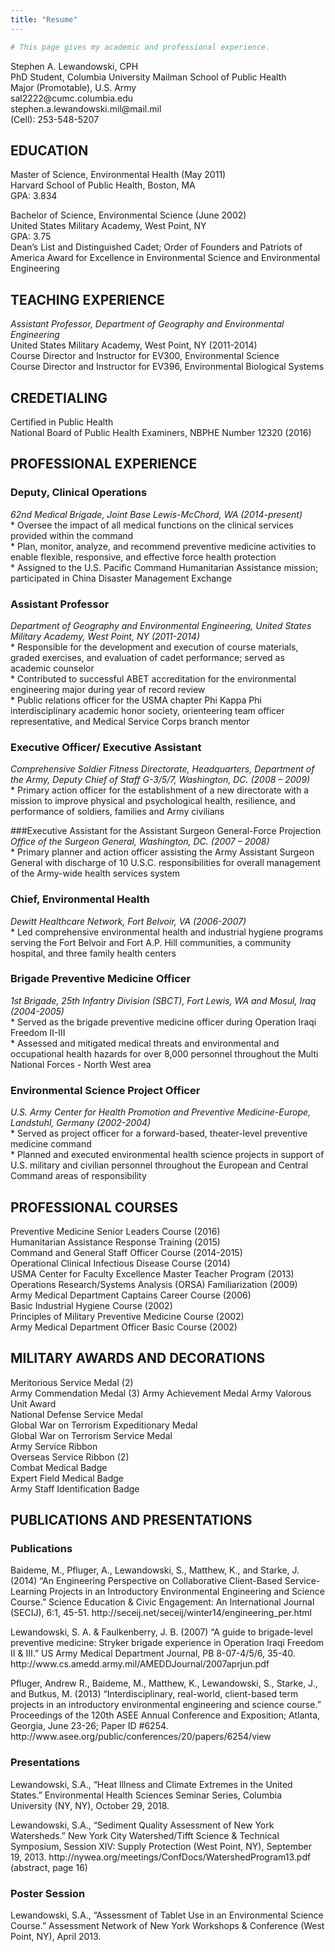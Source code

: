 ```yaml
---
title: "Resume"
---
```

```r
# This page gives my academic and professional experience.
```

Stephen A. Lewandowski, CPH   
PhD Student, Columbia University Mailman School of Public Health  
Major (Promotable), U.S. Army  
sal2222@cumc.columbia.edu  
stephen.a.lewandowski.mil@mail.mil  
(Cell): 253-548-5207  

## EDUCATION

Master of Science, Environmental Health (May 2011)  
Harvard School of Public Health, Boston, MA  
GPA: 3.834  
	
Bachelor of Science, Environmental Science (June 2002)   
United States Military Academy, West Point, NY  
GPA: 3.75  
Dean’s List and Distinguished Cadet; Order of Founders and Patriots of America Award for Excellence in Environmental Science and Environmental Engineering   


## TEACHING EXPERIENCE

*Assistant Professor, Department of Geography and Environmental Engineering*    
United States Military Academy, West Point, NY (2011-2014)  
Course Director and Instructor for EV300, Environmental Science  
Course Director and Instructor for EV396, Environmental Biological Systems  


## CREDETIALING

Certified in Public Health  
National Board of Public Health Examiners, NBPHE Number 12320 (2016)


## PROFESSIONAL EXPERIENCE 

### Deputy, Clinical Operations  
*62nd Medical Brigade, Joint Base Lewis-McChord, WA (2014-present)*    
* Oversee the impact of all medical functions on the clinical services provided within the command  
*	Plan, monitor, analyze, and recommend preventive medicine activities to enable flexible, responsive, and effective force health protection  
*	Assigned to the U.S. Pacific Command Humanitarian Assistance mission; participated in China Disaster Management Exchange     

### Assistant Professor
*Department of Geography and Environmental Engineering, United States Military Academy, West Point, NY (2011-2014)*    
*	Responsible for the development and execution of course materials, graded exercises, and evaluation of cadet performance; served as academic counselor  
*	Contributed to successful ABET accreditation for the environmental engineering major during year of record review  
*	Public relations officer for the USMA chapter Phi Kappa Phi interdisciplinary academic honor society, orienteering team officer representative, and Medical Service Corps branch mentor    

### Executive Officer/ Executive Assistant  
*Comprehensive Soldier Fitness Directorate, Headquarters, Department of the Army, Deputy Chief of Staff G-3/5/7, Washington, DC. (2008 – 2009)*    
*	Primary action officer for the establishment of a new directorate with a mission to improve physical and psychological health, resilience, and performance of soldiers, families and Army civilians  

###Executive Assistant for the Assistant Surgeon General-Force Projection  
*Office of the Surgeon General, Washington, DC. (2007 – 2008)*    
*	Primary planner and action officer assisting the Army Assistant Surgeon General with discharge of 10 U.S.C. responsibilities for overall management of the Army-wide health services system  

### Chief, Environmental Health  
*Dewitt Healthcare Network, Fort Belvoir, VA (2006-2007)*    
*	Led comprehensive environmental health and industrial hygiene programs serving the Fort Belvoir and Fort A.P. Hill communities, a community hospital, and three family health centers  

### Brigade Preventive Medicine Officer  
*1st Brigade, 25th Infantry Division (SBCT), Fort Lewis, WA and Mosul, Iraq (2004-2005)*    
*	Served as the brigade preventive medicine officer during Operation Iraqi Freedom II-III  
*	Assessed and mitigated medical threats and environmental and occupational health hazards for over 8,000 personnel throughout the Multi National Forces - North West area  

### Environmental Science Project Officer  
*U.S. Army Center for Health Promotion and Preventive Medicine-Europe, Landstuhl, Germany (2002-2004)*    
*	Served as project officer for a forward-based, theater-level preventive medicine command  
*	Planned and executed environmental health science projects in support of U.S. military and civilian personnel throughout the European and Central Command areas of responsibility  


## PROFESSIONAL COURSES  

Preventive Medicine Senior Leaders Course (2016)  
Humanitarian Assistance Response Training (2015)  
Command and General Staff Officer Course (2014-2015)  
Operational Clinical Infectious Disease Course (2014)  
USMA Center for Faculty Excellence Master Teacher Program (2013)  
Operations Research/Systems Analysis (ORSA) Familiarization (2009)  
Army Medical Department Captains Career Course (2006)  
Basic Industrial Hygiene Course (2002)  
Principles of Military Preventive Medicine Course (2002)  
Army Medical Department Officer Basic Course (2002)  

## MILITARY AWARDS AND DECORATIONS  

Meritorious Service Medal (2)  
Army Commendation Medal (3) 
Army Achievement Medal 
Army Valorous Unit Award  
National Defense Service Medal  
Global War on Terrorism Expeditionary Medal  
Global War on Terrorism Service Medal  
Army Service Ribbon  
Overseas Service Ribbon (2)  
Combat Medical Badge  
Expert Field Medical Badge  
Army Staff Identification Badge  
 

## PUBLICATIONS AND PRESENTATIONS

### Publications

Baideme, M., Pfluger, A., Lewandowski, S., Matthew, K., and Starke, J.  (2014) “An Engineering Perspective on Collaborative Client-Based Service-Learning Projects in an Introductory Environmental Engineering and Science Course.” Science Education & Civic Engagement: An International Journal (SECIJ), 6:1, 45-51. http://seceij.net/seceij/winter14/engineering_per.html  

Lewandowski, S. A. & Faulkenberry, J. B. (2007) “A guide to brigade-level preventive medicine: Stryker brigade experience in Operation Iraqi Freedom II & III.” US Army Medical Department Journal, PB 8-07-4/5/6, 35-40. http://www.cs.amedd.army.mil/AMEDDJournal/2007aprjun.pdf  

Pfluger, Andrew R., Baideme, M., Matthew, K., Lewandowski, S., Starke, J., and Butkus, M.  (2013) "Interdisciplinary, real-world, client-based term projects in an introductory environmental engineering and science course."  Proceedings of the 120th ASEE Annual Conference and Exposition; Atlanta, Georgia, June 23-26; Paper ID #6254. http://www.asee.org/public/conferences/20/papers/6254/view  

### Presentations

Lewandowski, S.A., “Heat Illness and Climate Extremes in the United States.” Environmental Health Sciences Seminar Series, Columbia University (NY, NY), October 29, 2018.  


Lewandowski, S.A., “Sediment Quality Assessment of New York Watersheds.” New York City Watershed/Tifft Science & Technical Symposium, Session XIV: Supply Protection (West Point, NY), September 19, 2013. http://nywea.org/meetings/ConfDocs/WatershedProgram13.pdf (abstract, page 16)  


### Poster Session  

Lewandowski, S.A., “Assessment of Tablet Use in an Environmental Science Course.” Assessment Network of New York Workshops & Conference (West Point, NY), April 2013.  
